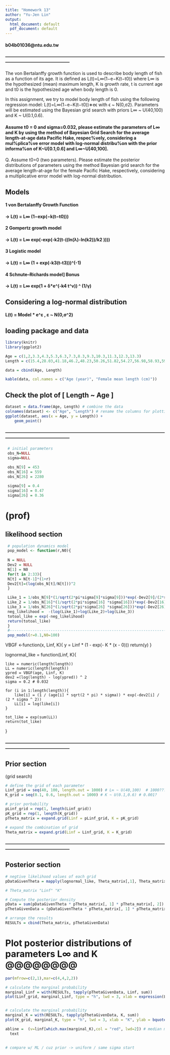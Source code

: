 ```yaml
---
title: "Homework 13"
author: "Yu-Jen Lin"
output:
  html_document: default
  pdf_document: default
---
```

#### b04b01036@ntu.edu.tw
#### --------------------------------------------------------------------------------------------------------------------------------------------------------

The von Bertalanffy growth function is used to describe body length of fish as a function of its age. It is defined as L(t)=L∞(1−e−K(t−t0)) where L∞ is the hypothesized (mean) maximum length, K is growth rate, t is current age and t0 is the hypothesized age when body length is 0.

In this assignment, we try to model body length of fish using the following regression model: L(t)=L∞(1−e−K(t−t0))∗eϵ with ϵ ~ N(0,σ2). Parameters will be estimated using the Bayesian grid search with priors L∞ ~ U(40,100) and K ~ U(0.1,0.6).

#### Assume t0 = 0 and sigma=0.032, please estimate the parameters of L∞ and K by using the method of Bayesian Grid Search for the average length-at-age data Pacific Hake, respec%vely, considering a mul%plica%ve error model with log-normal distribu%on with the prior informa%on of K~U[0.1,0.6] and L∞~U[40,100].

Q. Assume t0=0 (two parameters). Please estimate the posterior distributions of parameters using the method Bayesian grid search for the average length-at-age for the female Pacific Hake, respectively, considering a multiplicative error model with log-normal distribution.

## Models
#### 1 von Bertalanffy Growth Function
#### -> L(t) = L∞ (1−exp(−k(t−t0)))
#### 2 Gompertz growth model
#### -> L(t) = L∞ exp(-exp(-k2(t-((ln(λ)-ln(k2))/k2 ))))
#### 3 Logistic model 
#### -> L(t) = L∞ (1 + exp(-k3(t-t3)))^(-1)
#### 4 Schnute–Richards model] Bonus
#### -> L(t) = L∞ exp(1 + δ*e^(-k4 t^v)) ^ (1/γ)

## Considering a log-normal distribution
#### L(t) = Model * e^ε   ,   ε ~ N(0,σ^2)

## loading package and data
```r
library(knitr)
library(ggplot2)

Age = c(1,2,3.3,4.3,5.3,6.3,7.3,8.3,9.3,10.3,11.3,12.3,13.3)
Length = c(15.4,28.03,41.18,46.2,48.23,50.26,51.82,54.27,56.98,58.93,59,60.91,61.83)

data = cbind(Age, Length)

kable(data, col.names = c("Age (year)", "Female mean length (cm)"))
```

## Check the plot of [ Length ~ Age ]
```r
dataset = data.frame(Age, Length) # combine the data
colnames(dataset) <- c("Age", "Length") # rename the columns for plotting
ggplot(dataset, aes(x = Age, y = Length)) +
    geom_point()
```


#### --------------------------------------------------------------------------------------------------------------------------------------------------------
```r

 # initial parameters 
 obs_N=NULL
 sigma=NULL
 
 obs_N[9] = 453
 obs_N[16] = 559
 obs_N[26] = 2280

 sigma[9] = 0.4
 sigma[16] = 0.47
 sigma[26] = 0.36
```

# (prof)
## likelihood section

```r
 # population dynamics model
 pop_model <- function(r,N0){
  
 N = NULL
 Dev2 = NULL
 N[1] = N0
 for(t in 2:33){
 N[t] = N[t-1]*(1+r)  
 Dev2[t]=(log(obs_N[t]/N[t]))^2
 }

 Like_1 = 1/obs_N[9]*(1/sqrt(2*pi*sigma[9]*sigma[9]))*exp(-Dev2[9]/(2*sigma[9]*sigma[9]))
 Like_2 = 1/obs_N[16]*(1/sqrt(2*pi*sigma[16] *sigma[16]))*exp(-Dev2[16]/(2*sigma[16]*sigma[16]))
 Like_3 = 1/obs_N[26]*(1/sqrt(2*pi*sigma[26] *sigma[26]))*exp(-Dev2[26]/(2*sigma[26]*sigma[26]))
 neg_likelihood =  -(log(Like_1)+log(Like_2)+log(Like_3))
 totoal_like = exp(-neg_likelihood)
 return(totoal_like)
 }
 #------------------------------------------------------------------------------- 
 pop_model(r=0.1,N0=100)
```

VBGF <-function(x, Linf, K){
    y = Linf * (1 - exp(- K * (x - 0)))
    return(y)
}

lognormal_like = function(Linf, K){
    
    like = numeric(length(length))
    LL = numeric(length(length))
    ypred = VBGF(age, Linf, K)
    dev2 =(log(length) - log(ypred)) ^ 2
    sigma = 0.2 # 0.032
    
    for (i in 1:length(length)){
        like[i] = (1 / (age[i] * sqrt(2 * pi) * sigma)) * exp(-dev2[i] / (2 * sigma ^ 2))
        LL[i] = log(like[i])
    }
    
    tot_like = exp(sum(LL))
    return(tot_like)
}


#### --------------------------------------------------------------------------------------------------------------------------------------------------------

## Prior section
(grid search)
```r
# define the grid of each parameter
Linf_grid = seq(40, 100, length.out = 1000) # L∞ ~ U(40,100)  # 1000??????? 0.1
K_grid = seq(0.1, 0.6, length.out = 1000) # K ~ U(0.1,0.6) # 0.001?

# prior porbability
pLinf_grid = rep(1, length(Linf_grid))
pK_grid = rep(1, length(K_grid))
pTheta_matrix = expand.grid(Linf = pLinf_grid, K = pK_grid)

# expand the combination of grid 
Theta_matrix = expand.grid(Linf = Linf_grid, K = K_grid)
```

#### --------------------------------------------------------------------------------------------------------------------------------------------------------

## Posterior section
```r
# negtive likelihood values of each grid
pDataGivenTheta = mapply(lognormal_like, Theta_matrix[,1], Theta_matrix[,2]) # pop_model -> lognormal_like # likelihood

# Theta_matrix "Linf" "K"

# Compute the posterior density
pData = sum(pDataGivenTheta * pTheta_matrix[, 1] * pTheta_matrix[, 2])
pThetaGivenData = (pDataGivenTheta * pTheta_matrix[, 1] * pTheta_matrix[, 2]) / pData

# arrange the results
RESULTs = cbind(Theta_matrix, pThetaGivenData)
```

# Plot posterior distributions of parameters L∞ and K  @@@@@@@@
```r
par(mfrow=c(2,1),mar=c(4,4,2,2))

# calculate the marginal probability
marginal_Linf = with(RESULTs, tapply(pThetaGivenData, Linf, sum))
plot(Linf_grid, marginal_Linf, type = "h", lwd = 3, xlab = expression(L[infinity]), ylab = bquote(paste("p(", theta, "|D)"))) ######@@@@@@ xlab ylab xlab="r",ylab=bquote(paste("p(",theta,"|D)"))) ?????????


# calculate the marginal probability
marginal_K = with(RESULTs, tapply(pThetaGivenData, K, sum))
plot(K_grid, marginal_K, type = "h", lwd = 3, xlab = "K", ylab = bquote(paste("p(", theta, "|D)"))) ############# xlab="N1973",ylab=bquote(paste("p(",theta,"|D)"))) 

abline =  (v=linf[which.max(marginal_K),col = "red", lwd=2]) # median mean dont use max
  text
  

# compare w/ ML / cuz prior -> uniform / same sigma start

```






















